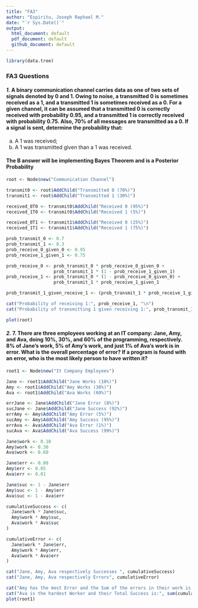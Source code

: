 ---
title: "FA3"
author: "Espiritu, Joseph Raphael M."
date: "`r Sys.Date()`"
output: 
  html_document: default
  pdf_document: default
  github_document: default
---

```` {r echo = FALSE}
library(data.tree)
````

### **FA3 Questions**

#### ***1.*** A binary communication channel carries data as one of two sets of signals denoted by 0 and 1. Owing to noise, a transmitted 0 is sometimes received as a 1, and a transmitted 1 is sometimes received as a 0. For a given channel, it can be assumed that a transmitted 0 is correctly received with probability 0.95, and a transmitted 1 is correctly received with probability 0.75. Also, 70% of all messages are transmitted as a 0. If a signal is sent, determine the probability that:

(a) A 1 was received;
(b) A 1 was transmitted given than a 1 was received.

#### The **B** answer will be implementing **Bayes Theorem** and is a **Posterior Probability**

```` {r}
root <- Node$new("Communication Channel")

transmit0 <- root$AddChild("Transmitted 0 (70%)")
transmit1 <- root$AddChild("Transmitted 1 (30%)")

received_0T0 <- transmit0$AddChild("Received 0 (95%)")
received_1T0 <- transmit0$AddChild("Received 1 (5%)")

received_0T1 <- transmit1$AddChild("Received 0 (25%)")
received_1T1 <- transmit1$AddChild("Received 1 (75%)")

prob_transmit_0 <- 0.7
prob_transmit_1 <- 0.3
prob_receive_0_given_0 <- 0.95
prob_receive_1_given_1 <- 0.75

prob_receive_0 <- prob_transmit_0 * prob_receive_0_given_0 +
                  prob_transmit_1 * (1 - prob_receive_1_given_1)
prob_receive_1 <- prob_transmit_0 * (1 - prob_receive_0_given_0) +
                  prob_transmit_1 * prob_receive_1_given_1

prob_transmit_1_given_receive_1 <- (prob_transmit_1 * prob_receive_1_given_1) / prob_receive_1

cat("Probability of receiving 1:", prob_receive_1, "\n")
cat("Probability of transmitting 1 given receiving 1:", prob_transmit_1_given_receive_1, "\n")

plot(root)
````
#### ***2.*** 7.  There are three employees working at an IT company: Jane, Amy, and Ava, doing 10%, 30%, and 60% of the programming, respectively. 8% of Jane’s work, 5% of Amy’s work, and just 1% of Ava‘s work is in error. What is the overall percentage of error? If a program is found with an error, who is the most likely person to have written it? 

```` {r}
root1 <- Node$new("It Company Employees")

Jane <- root1$AddChild("Jane Works (10%)")
Amy <- root1$AddChild("Amy Works (30%)")
Ava <- root1$AddChild("Ava Works (60%)")

errJane <- Jane$AddChild("Jane Error (8%)")
sucJane <- Jane$AddChild("Jane Success (92%)")
errAmy <- Amy$AddChild("Amy Error (5%)")
sucAmy <- Amy$AddChild("Amy Success (95%)")
errAva <- Ava$AddChild("Ava Error (1%)")
sucAva <- Ava$AddChild("Ava Success (99%)")

Jane$work <- 0.10
Amy$work <- 0.30
Ava$work <- 0.60

Jane$err <- 0.08
Amy$err <- 0.05
Ava$err <- 0.01

Jane$suc <- 1 - Jane$err
Amy$suc <- 1 - Amy$err
Ava$suc <- 1 - Ava$err

cumulativeSuccess <- c(
  Jane$work * Jane$suc,
  Amy$work * Amy$suc,
  Ava$work * Ava$suc
)

cumulativeError <- c(
  Jane$work * Jane$err,
  Amy$work * Amy$err,
  Ava$work * Ava$err
)

cat("Jane, Amy, Ava respectively Successes ", cumulativeSuccess)
cat("Jane, Amy, Ava respectively Errors", cumulativeError)

cat("Amy has the most Error and the Sum of the errors in their work is:", sum(cumulativeError))
cat("Ava is the hardest Worker and their Total Success is:", sum(cumulativeSuccess))
plot(root1)
````


